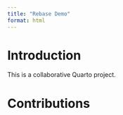 ```yaml
---
title: "Rebase Demo"
format: html
---
```


# Introduction

This is a collaborative Quarto project.

# Contributions

<!-- Student sections will go here -->


